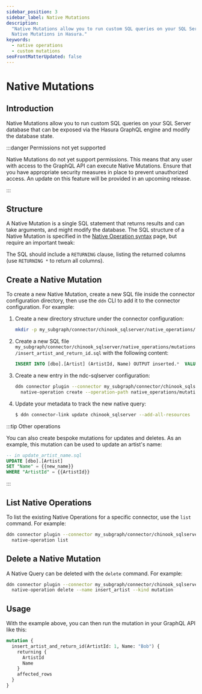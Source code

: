 ```yaml
---
sidebar_position: 3
sidebar_label: Native Mutations
description:
  "Native Mutations allow you to run custom SQL queries on your SQL Server database. This page explains how to configure
  Native Mutations in Hasura."
keywords:
  - native operations
  - custom mutations
seoFrontMatterUpdated: false
---
```


# Native Mutations

## Introduction

Native Mutations allow you to run custom SQL queries on your SQL Server database that can be exposed via the Hasura
GraphQL engine and modify the database state.

:::danger Permissions not yet supported

Native Mutations do not yet support permissions. This means that any user with access to the GraphQL API can execute
Native Mutations. Ensure that you have appropriate security measures in place to prevent unauthorized access. An update
on this feature will be provided in an upcoming release.

:::

## Structure

A Native Mutation is a single SQL statement that returns results and can take arguments, and might modify the database.
The SQL structure of a Native Mutation is specified in the
[Native Operation syntax](/reference/connectors/sqlserver/native-operations/syntax.mdx) page, but require an important
tweak:

The SQL should include a `RETURNING` clause, listing the returned columns (use `RETURNING *` to return all columns).

## Create a Native Mutation

To create a new Native Mutation, create a new SQL file inside the connector configuration directory, then use the `ddn`
CLI to add it to the connector configuration. For example:

1. Create a new directory structure under the connector configuration:

   ```sh
   mkdir -p my_subgraph/connector/chinook_sqlserver/native_operations/mutations/
   ```

2. Create a new SQL file `my_subgraph/connector/chinook_sqlserver/native_operations/mutations/insert_artist_and_return_id.sql` with the
   following content:

   ```sql
   INSERT INTO [dbo].[Artist] (ArtistId, Name) OUTPUT inserted.*  VALUES ({{ArtistId}}, {{Name}})
   ```

3. Create a new entry in the ndc-sqlserver configuration:

   ```sh
   ddn connector plugin --connector my_subgraph/connector/chinook_sqlserver/connector.yaml -- \
     native-operation create --operation-path native_operations/mutations/insert_artist.sql --kind mutation
   ```

4. Update your metadata to track the new native query:

   ```sh
   $ ddn connector-link update chinook_sqlserver --add-all-resources
   ```

:::tip Other operations

You can also create bespoke mutations for updates and deletes. As an example, this mutation can be used to update an
artist's name:

```sql
-- in update_artist_name.sql
UPDATE [dbo].[Artist]
SET "Name" = {{new_name}}
WHERE "ArtistId" = {{ArtistId}}
```

:::

## List Native Operations

To list the existing Native Operations for a specific connector, use the `list` command. For example:

```sh
ddn connector plugin --connector my_subgraph/connector/chinook_sqlserver/connector.yaml -- \
  native-operation list
```

## Delete a Native Mutation

A Native Query can be deleted with the `delete` command. For example:

```sh
ddn connector plugin --connector my_subgraph/connector/chinook_sqlserver/connector.yaml -- \
  native-operation delete --name insert_artist --kind mutation
```

## Usage

With the example above, you can then run the mutation in your GraphQL API like this:

```graphql
mutation {
  insert_artist_and_return_id(ArtistId: 1, Name: "Bob") {
    returning {
      ArtistId
      Name
    }
    affected_rows
  }
}
```
